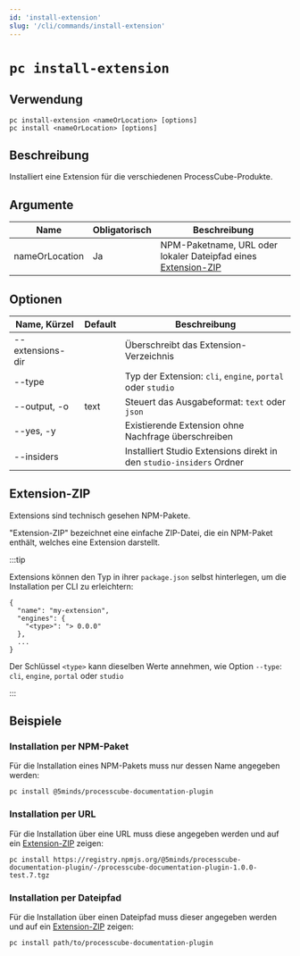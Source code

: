 ```yaml
---
id: 'install-extension'
slug: '/cli/commands/install-extension'
---
```


# `pc install-extension`

## Verwendung

```shell
pc install-extension <nameOrLocation> [options]
pc install <nameOrLocation> [options]
```

## Beschreibung

Installiert eine Extension für die verschiedenen ProcessCube-Produkte.

## Argumente

| Name           | Obligatorisch | Beschreibung                                                                    |
| -------------- | ------------- | ------------------------------------------------------------------------------- |
| nameOrLocation | Ja            | NPM-Paketname, URL oder lokaler Dateipfad eines [Extension-ZIP](#extension-zip) |

## Optionen

| Name, Kürzel     | Default | Beschreibung                                                         |
| ---------------- | ------- | -------------------------------------------------------------------- |
| --extensions-dir |         | Überschreibt das Extension-Verzeichnis                               |
| --type           |         | Typ der Extension: `cli`, `engine`, `portal` oder `studio`           |
| --output, -o     | text    | Steuert das Ausgabeformat: `text` oder `json`                        |
| --yes, -y        |         | Existierende Extension ohne Nachfrage überschreiben                  |
| --insiders       |         | Installiert Studio Extensions direkt in den `studio-insiders` Ordner |

## Extension-ZIP

Extensions sind technisch gesehen NPM-Pakete.

"Extension-ZIP" bezeichnet eine einfache ZIP-Datei, die ein NPM-Paket enthält, welches eine Extension darstellt.

:::tip

Extensions können den Typ in ihrer `package.json` selbst hinterlegen, um die Installation per CLI zu erleichtern:

    {
      "name": "my-extension",
      "engines": {
        "<type>": "> 0.0.0"
      },
      ...
    }

Der Schlüssel `<type>` kann dieselben Werte annehmen, wie Option `--type`: `cli`, `engine`, `portal` oder `studio`

:::

## Beispiele

### Installation per NPM-Paket

Für die Installation eines NPM-Pakets muss nur dessen Name angegeben werden:

    pc install @5minds/processcube-documentation-plugin

### Installation per URL

Für die Installation über eine URL muss diese angegeben werden und auf ein [Extension-ZIP](#extension-zip) zeigen:

    pc install https://registry.npmjs.org/@5minds/processcube-documentation-plugin/-/processcube-documentation-plugin-1.0.0-test.7.tgz

### Installation per Dateipfad

Für die Installation über einen Dateipfad muss dieser angegeben werden und auf ein [Extension-ZIP](#extension-zip) zeigen:

    pc install path/to/processcube-documentation-plugin
